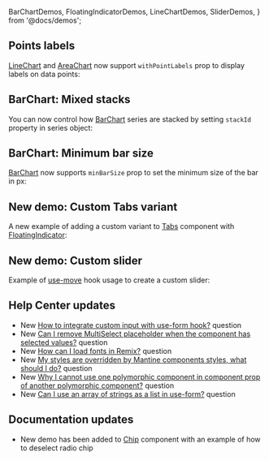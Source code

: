   BarChartDemos,
  FloatingIndicatorDemos,
  LineChartDemos,
  SliderDemos,
} from '@docs/demos';


## Points labels

[LineChart](/charts/line-chart) and [AreaChart](/charts/area-chart) now support `withPointLabels` prop to display labels on data points:

<Demo data={LineChartDemos.pointLabels} />

## BarChart: Mixed stacks

You can now control how [BarChart](/charts/bar-chart) series are stacked by setting `stackId` property in series object:

<Demo data={BarChartDemos.mixedStack} />

## BarChart: Minimum bar size

[BarChart](/charts/bar-chart) now supports `minBarSize` prop to set the minimum size of the bar in px:

<Demo data={BarChartDemos.minBarSize} />

## New demo: Custom Tabs variant

A new example of adding a custom variant to [Tabs](/core/tabs) component with
[FloatingIndicator](/core/floating-indicator):

<Demo data={FloatingIndicatorDemos.tabs} />

## New demo: Custom slider

Example of [use-move](/hooks/use-move) hook usage to create a custom slider:

<Demo data={SliderDemos.customSlider} />

## Help Center updates

- New [How to integrate custom input with use-form hook?](https://help.mantine.dev/q/custom-input-use-form) question
- New [Can I remove MultiSelect placeholder when the component has selected values?](https://help.mantine.dev/q/multiselect-value-placeholder) question
- New [How can I load fonts in Remix?](https://help.mantine.dev/q/remix-load-fonts) question
- New [My styles are overridden by Mantine components styles, what should I do?](https://help.mantine.dev/q/styles-order) question
- New [Why I cannot use one polymorphic component in component prop of another polymorphic component?](https://help.mantine.dev/q/polymorphic-in-polymorphic) question
- New [Can I use an array of strings as a list in use-form?](https://help.mantine.dev/q/list-of-strings-in-use-form) question

## Documentation updates

- New demo has been added to [Chip](/core/chip) component with an example of how to deselect radio chip
